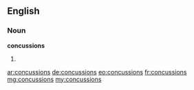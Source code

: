 ==English==

===Noun===
'''concussions'''

# {{plural of|[[concussion]]}}

[[ar:concussions]]
[[de:concussions]]
[[eo:concussions]]
[[fr:concussions]]
[[mg:concussions]]
[[my:concussions]]